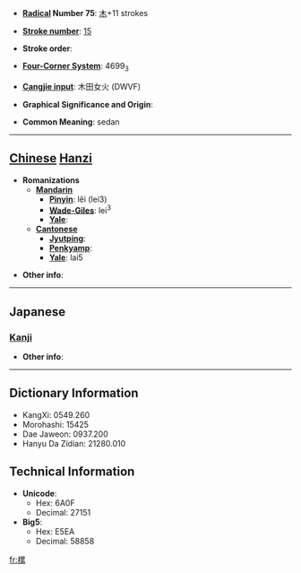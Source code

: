 * '''[[Wiktionary:Chinese radical index| Radical]] Number 75''': [[Wiktionary:Chinese radical index 木|木]]+11 strokes

* '''[[Wiktionary:Chinese total strokes index|Stroke number]]''': [[Wiktionary:Chinese total strokes index 15|15]]

* '''Stroke order''': 

* '''[[Wiktionary:Chinese four corner index|Four-Corner System]]''': 4699<sub>3</sub>

* '''[[Wiktionary:Chinese Cangjie index|Cangjie input]]''': 木田女火 (DWVF)

* '''Graphical Significance and Origin''': 

* '''Common Meaning''': sedan

----

== [[Chinese]] [[Hanzi]] ==

* '''Romanizations'''
** '''[[Mandarin]]'''
*** '''[[Pinyin]]''': lěi (lei3)
*** '''[[Wade-Giles]]''': lei<sup>3</sup>
*** '''[[Yale]]''': 
** '''[[Cantonese]]'''
*** '''[[Jyutping]]''':
*** '''[[Penkyamp]]''': 
*** '''[[Yale]]''': lai5

* '''Other info''': 

----

==Japanese==
===[[Kanji]]===
{{kanji|on readings=[[るい]] (rui), [[る]] (ru)
|kun readings=[[はち]] (hachi)
}}

* '''Other info''':  

----

== Dictionary Information ==

* KangXi: 0549.260
* Morohashi: 15425
* Dae Jaweon: 0937.200
* Hanyu Da Zidian: 21280.010

== Technical Information ==

* '''Unicode''':
** Hex: 6A0F
** Decimal: 27151
* '''Big5''':
** Hex: E5EA
** Decimal: 58858

[[fr:樏]]